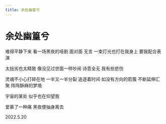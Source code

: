 ```yaml
---
title: 余处幽篁兮
---
```


<div style={{ textAlign: "center" }}>

# 余处幽篁兮

<div style={{ whiteSpace: "pre-line"}}>

难得平静下来
看一场黑夜的哑剧
面对面
无言
一束灯光也打在我身上
要我配合表演

太拙劣也太精致
像没见过世面一样吵闹
诗意全无
我有些悲伤

灵魂不小心打碎在地
一半又一半分裂
追逐着时间
如没有方向的箭簇
不断延伸汇聚
阵阵酥麻的梦境

宇宙的某处
似乎也在仰望我

爱慕了一种痛
黑夜便抽身离去

2022.5.20

</div>
</div>
